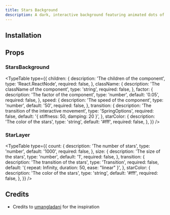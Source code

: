 ```yaml
---
title: Stars Background
description: A dark, interactive background featuring animated dots of varying sizes and speeds, simulating a dynamic and immersive starry space effect.
---
```


<ComponentPreview name="stars-background-demo" />

## Installation

<ComponentInstallation name="stars-background" />

## Props

### StarsBackground

<TypeTable
  type={{
    children: {
      description: 'The children of the component',
      type: 'React.ReactNode',
      required: false,
    },
    className: {
      description: 'The className of the component',
      type: 'string',
      required: false,
    },
    factor: {
      description: 'The factor of the component',
      type: 'number',
      default: '0.05',
      required: false,
    },
    speed: {
      description: 'The speed of the component',
      type: 'number',
      default: '50',
      required: false,
    },
    transition: {
      description: 'The transition of the interactive movement',
      type: 'SpringOptions',
      required: false,
      default: '{ stiffness: 50, damping: 20 }',
    },
    starColor: {
      description: 'The color of the stars',
      type: 'string',
      default: '#fff',
      required: false,
    },
  }}
/>

### StarLayer

<TypeTable
  type={{
    count: {
      description: 'The number of stars',
      type: 'number',
      default: '1000',
      required: false,
    },
    size: {
      description: 'The size of the stars',
      type: 'number',
      default: '1',
      required: false,
    },
    transition: {
      description: 'The transition of the stars',
      type: 'Transition',
      required: false,
      default: '{ repeat: Infinity, duration: 50, ease: "linear" }',
    },
    starColor: {
      description: 'The color of the stars',
      type: 'string',
      default: '#fff',
      required: false,
    },
  }}
/>

## Credits

- Credits to [umangladani](https://codepen.io/umangladani/pen/wvgwgjK) for the inspiration
